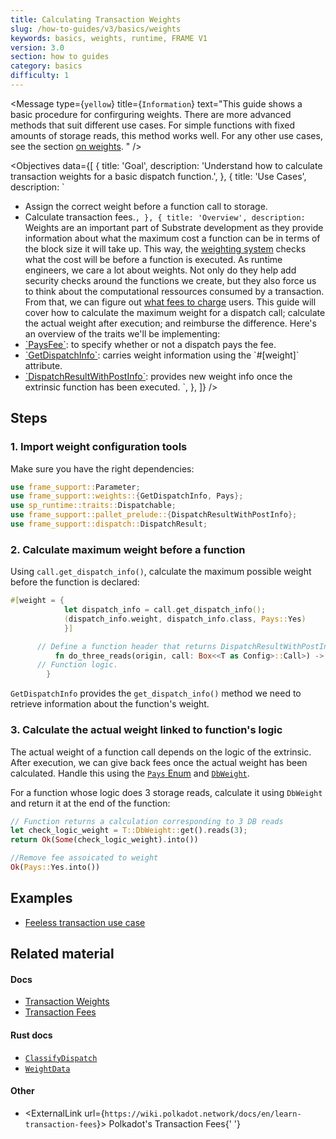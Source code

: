 ```yaml
---
title: Calculating Transaction Weights
slug: /how-to-guides/v3/basics/weights
keywords: basics, weights, runtime, FRAME V1
version: 3.0
section: how to guides
category: basics
difficulty: 1
---
```


<Message
  type={`yellow`}
  title={`Information`}
  text="This guide shows a basic procedure for confirguring weights. There are more
    advanced methods that suit different use cases. For simple functions with fixed amounts
    of storage reads, this method works well. For any other use cases, see the section 
    [on weights](../../weights/calculate-fees).
    "
/>

<Objectives
  data={[
    {
      title: 'Goal',
      description: 'Understand how to calculate transaction weights for a basic dispatch function.',
    },
    {
      title: 'Use Cases',
      description: `
- Assign the correct weight before a function call to storage.
- Calculate transaction fees.`,
    },
    {
      title: 'Overview',
      description:
        `Weights are an important part of Substrate development as they provide information about what the maximum cost a function can 
        be in terms of the block size it will take up. This way, the [weighting system](/v3/concepts/weight) 
        checks what the cost will be before 
        a function is executed. As runtime engineers, we care a lot about weights. Not only do they help add security checks around the 
        functions we create, but they also force us to think about the computational ressources consumed by a transaction. From that, we 
        can figure out [what fees to charge](/v3/runtime/weights-and-fees) users.
        This guide will cover how to calculate the maximum weight for a dispatch call; calculate the actual weight after execution; and
        reimburse the difference.
        Here's an overview of the traits we'll be implementing:
- [\`PaysFee\`](/rustdocs/latest/frame_support/weights/trait.PaysFee.html): to specify whether or not a dispatch pays the fee.
- [\`GetDispatchInfo\`](/rustdocs/latest/frame_support/weights/trait.GetDispatchInfo.html): carries weight information using the \`#[weight]\` attribute.
- [\`DispatchResultWithPostInfo\`](/rustdocs/latest/frame_support/dispatch/type.DispatchResultWithPostInfo.html): provides new weight info once the extrinsic function has been executed.
	    `,
    },
  ]}
/>

## Steps

### 1. Import weight configuration tools

Make sure you have the right dependencies:

```rust
use frame_support::Parameter;
use frame_support::weights::{GetDispatchInfo, Pays};
use sp_runtime::traits::Dispatchable;
use frame_support::pallet_prelude::{DispatchResultWithPostInfo};
use frame_support::dispatch::DispatchResult;
```

### 2. Calculate maximum weight before a function

Using `call.get_dispatch_info()`, calculate the maximum possible weight before the function is declared:

```rust
#[weight = {
			let dispatch_info = call.get_dispatch_info();
			(dispatch_info.weight, dispatch_info.class, Pays::Yes)
            }]

      // Define a function header that returns DispatchResultWithPostInfo.
		  fn do_three_reads(origin, call: Box<<T as Config>::Call>) -> DispatchResultWithPostInfo {
      // Function logic.
        }
```

`GetDispatchInfo` provides the `get_dispatch_info()` method we need to retrieve information about the function's weight.

### 3. Calculate the actual weight linked to function's logic

The actual weight of a function call depends on the logic of the extrinsic. After execution, we can give back fees once the actual weight has been calculated. Handle this using the [`Pays` Enum][pays-rustdocs] and [`DbWeight`][dbweight-rustdocs].

For a function whose logic does 3 storage reads, calculate it using `DbWeight` and return it at the end of the function:

```rust
// Function returns a calculation corresponding to 3 DB reads
let check_logic_weight = T::DbWeight::get().reads(3);
return Ok(Some(check_logic_weight).into())

//Remove fee assoicated to weight
Ok(Pays::Yes.into())
```

## Examples

- [Feeless transaction use case](https://github.com/shawntabrizi/substrate-feeless-token-factory#user-story)

## Related material

#### Docs

- [Transaction Weights](/v3/concepts/weight)
- [Transaction Fees](/v3/runtime/weights-and-fees)

#### Rust docs

- [`ClassifyDispatch`](/rustdocs/latest/frame_support/weights/trait.ClassifyDispatch.html)
- [`WeightData`](/rustdocs/latest/frame_support/weights/trait.WeighData.html)

#### Other

- <ExternalLink url={`https://wiki.polkadot.network/docs/en/learn-transaction-fees`}>
    Polkadot's Transaction Fees{' '}
  </ExternalLink>

[pays-rustdocs]: /rustdocs/latest/frame_support/weights/enum.Pays.html
[dbweight-rustdocs]: /rustdocs/latest/frame_system/pallet/trait.Config.html#associatedtype.DbWeight
